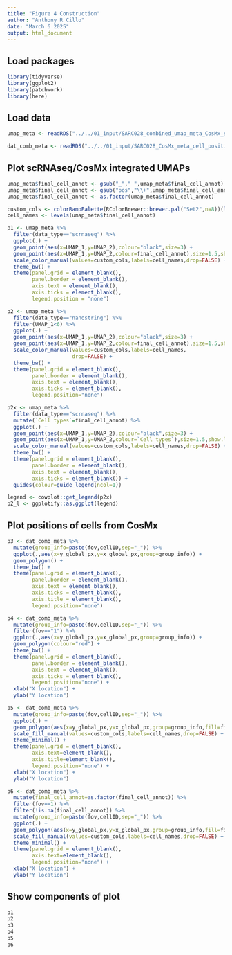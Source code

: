 ```yaml
---
title: "Figure 4 Construction"
author: "Anthony R Cillo"
date: "March 6 2025"
output: html_document
---
```


## Load packages

```r

library(tidyverse)
library(ggplot2)
library(patchwork)
library(here)

```

## Load data

```r

umap_meta <- readRDS("../../01_input/SARC028_combined_umap_meta_CosMx_scRNAseq.rds")

dat_comb_meta <- readRDS("../../01_input/SARC028_CosMx_meta_cell_positions.rds")

```

## Plot scRNAseq/CosMx integrated UMAPs

```r

umap_meta$final_cell_annot <- gsub("_"," ",umap_meta$final_cell_annot)
umap_meta$final_cell_annot <- gsub("pos","\\+",umap_meta$final_cell_annot)
umap_meta$final_cell_annot <- as.factor(umap_meta$final_cell_annot)

custom_cols <- colorRampPalette(RColorBrewer::brewer.pal("Set2",n=8))(length(levels(umap_meta$final_cell_annot)))
cell_names <- levels(umap_meta$final_cell_annot)

p1 <- umap_meta %>%
  filter(data_type=="scrnaseq") %>% 
  ggplot(.) +
  geom_point(aes(x=UMAP_1,y=UMAP_2),colour="black",size=3) +
  geom_point(aes(x=UMAP_1,y=UMAP_2,colour=final_cell_annot),size=1.5,show.legend = TRUE) +
  scale_color_manual(values=custom_cols,labels=cell_names,drop=FALSE) +
  theme_bw() +
  theme(panel.grid = element_blank(),
        panel.border = element_blank(),
        axis.text = element_blank(),
        axis.ticks = element_blank(),
        legend.position = "none")

p2 <- umap_meta %>%
  filter(data_type=="nanostring") %>% 
  filter(UMAP_1<6) %>% 
  ggplot(.) +
  geom_point(aes(x=UMAP_1,y=UMAP_2),colour="black",size=3) +
  geom_point(aes(x=UMAP_1,y=UMAP_2,colour=final_cell_annot),size=1.5,show.legend=TRUE) +
  scale_color_manual(values=custom_cols,labels=cell_names,
                     drop=FALSE) +
  theme_bw() +
  theme(panel.grid = element_blank(),
        panel.border = element_blank(),
        axis.text = element_blank(),
        axis.ticks = element_blank(),
        legend.position="none")

p2x <- umap_meta %>%
  filter(data_type=="scrnaseq") %>% 
  mutate(`Cell types`=final_cell_annot) %>% 
  ggplot(.) +
  geom_point(aes(x=UMAP_1,y=UMAP_2),colour="black",size=3) +
  geom_point(aes(x=UMAP_1,y=UMAP_2,colour=`Cell types`),size=1.5,show.legend = TRUE) +
  scale_color_manual(values=custom_cols,labels=cell_names,drop=FALSE) +
  theme_bw() +
  theme(panel.grid = element_blank(),
        panel.border = element_blank(),
        axis.text = element_blank(),
        axis.ticks = element_blank()) +
  guides(colour=guide_legend(ncol=1))

legend <- cowplot::get_legend(p2x)
p2_l <- ggplotify::as.ggplot(legend)

```

## Plot positions of cells from CosMx

```r

p3 <- dat_comb_meta %>%
  mutate(group_info=paste(fov,cellID,sep="_")) %>% 
  ggplot(.,aes(x=y_global_px,y=x_global_px,group=group_info)) +
  geom_polygon() +
  theme_bw() +
  theme(panel.grid = element_blank(),
        panel.border = element_blank(),
        axis.text = element_blank(),
        axis.ticks = element_blank(),
        axis.title = element_blank(),
        legend.position="none")

p4 <- dat_comb_meta %>%
  mutate(group_info=paste(fov,cellID,sep="_")) %>% 
  filter(fov=="1") %>% 
  ggplot(.,aes(x=y_global_px,y=x_global_px,group=group_info)) +
  geom_polygon(colour="red") +
  theme_bw() +
  theme(panel.grid = element_blank(),
        panel.border = element_blank(),
        axis.text = element_blank(),
        axis.ticks = element_blank(),
        legend.position="none") +
  xlab("X location") +
  ylab("Y location")

p5 <- dat_comb_meta %>%
  mutate(group_info=paste(fov,cellID,sep="_")) %>% 
  ggplot(.) +
  geom_polygon(aes(x=y_global_px,y=x_global_px,group=group_info,fill=final_cell_annot),show.legend=TRUE) +
  scale_fill_manual(values=custom_cols,labels=cell_names,drop=FALSE) +
  theme_minimal() +
  theme(panel.grid = element_blank(),
        axis.text=element_blank(),
        axis.title=element_blank(),
        legend.position="none") +
  xlab("X location") +
  ylab("Y location")

p6 <- dat_comb_meta %>%
  mutate(final_cell_annot=as.factor(final_cell_annot)) %>% 
  filter(fov==1) %>% 
  filter(!is.na(final_cell_annot)) %>% 
  mutate(group_info=paste(fov,cellID,sep="_")) %>% 
  ggplot(.) +
  geom_polygon(aes(x=y_global_px,y=x_global_px,group=group_info,fill=final_cell_annot),colour="black",show.legend=TRUE) +
  scale_fill_manual(values=custom_cols,labels=cell_names,drop=FALSE) +
  theme_minimal() +
  theme(panel.grid = element_blank(),
        axis.text=element_blank(),
        legend.position="none") +
  xlab("X location") +
  ylab("Y location")

```

## Show components of plot

```r
p1
p2
p3
p4
p5
p6 
```